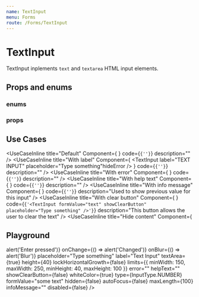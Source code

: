 ```yaml
---
name: TextInput
menu: Forms
route: /Forms/TextInput
---
```



# TextInput

TextInput inplements ```text``` and ```textarea``` HTML input elements.

## Props and enums

### enums
<PropEnum of={[InputType]}/>

### props
<Props of={TextInput} />

## Use Cases
<UseCaseInline
  title="Default"
  Component={
    <TextInput placeholder="Type something" hideError />
  }
  code={<code>{'<TextInput placeholder="Type something" hideError />'}</code>}
  description=""
/>
<UseCaseInline
  title="With label"
  Component={
    <TextInput label="TEXT INPUT" placeholder="Type something"hideError  />
  }
  code={<code>{'<TextInput label="TEXT INPUT" placeholder="Type something" hideError />'}</code>}
  description=""
/>
<UseCaseInline
  title="With error"
  Component={
    <TextInput error="Something happened" placeholder="Type something" />
  }
  code={<code>{'<TextInput error="Something happened" placeholder="Type something" />'}</code>}
  description=""
/>
<UseCaseInline
  title="With help text"
  Component={
    <TextInput helpText="57+2" placeholder="Type something" />
  }
  code={<code>{'<TextInput helpText="57+2" placeholder="Type something" />'}</code>}
  description=""
/>
<UseCaseInline
  title="With info message"
  Component={
    <TextInput infoMessage="oldValue" placeholder="Type something" />
  }
  code={<code>{'<TextInput infoMessage="oldValue" placeholder="Type something" />'}</code>}
  description="Used to show previous value for this input"
/>
<UseCaseInline
  title="With clear button"
  Component={
    <TextInput formValue="text" showClearButton placeholder="Type something" />
  }
  code={<code>{'<TextInput formValue="text" showClearButton" placeholder="Type something" />'}</code>}
  description="This button allows the user to clear the text"
/>
<UseCaseInline
  title="Hide content"
  Component={
    <TextInput formValue="text" showClearButton hidden placeholder="Type something" />
  }
  code={<code>{'<TextInput formValue="text" showClearButton hidden placeholder="Type something" />'}</code>}
  description="With this the user can decide whether to show or hide the content"
/>
<UseCaseInline
  title="Disabled"
  Component={
    <TextInput disabled placeholder="Type something" />
  }
  code={<code>{'<TextInput disabled placeholder="Type something" />'}</code>}
  description=""
/>
<UseCaseInline
  title="Numbers"
  Component={
    <TextInput type={InputType.NUMBER} placeholder="Type numbers" />
  }
  code={<code>{'<TextInput type={InputType.NUMBER} placeholder="Type something" />'}</code>}
  description=""
/>
<UseCaseInline
  title="Textarea"
  Component={
    <TextInput placeholder="Type something" limits={{minWidth: 150, maxWidth: 200, minHeight: 80, maxHeight: 100}} textArea />
  }
  code={<code>{'<TextInput placeholder="Type something" limits={{minWidth: 150, maxWidth: 200, minHeight: 80, maxHeight: 100}} textArea />'}</code>}
  description=""
/>
<UseCaseInline
  title="Textarea width fixed"
  Component={
    <TextInput placeholder="Type something" limits={{minWidth: 150, minHeight: 80, maxHeight: 100}} lockHorizontalGrowth textArea />
  }
  code={<code>{'<TextInput placeholder="Type something" limits={{minWidth: 150, minHeight: 80, maxHeight: 100}} lockHorizontalGrowth textArea />'}</code>}
  description="This text area can only grow in height"
/>

## Playground

<Playground>
  <TextInput
    onEnterKeyPress={() => alert('Enter pressed')}
    onChange={() => alert('Changed')}
    onBlur={() => alert('Blur')}
    placeholder="Type something"
    label="Text Input"
    textArea={true}
    height={40}
    lockHorizontalGrowth={false}
    limits={{
      minWidth: 150,
      maxWidth: 250,
      minHeight: 40,
      maxHeight: 100
    }}
    error=""
    helpText=""
    showClearButton={false}
    whiteColor={true}
    type={InputType.NUMBER}
    formValue="some text"
    hidden={false}
    autoFocus={false}
    maxLength={100}
    infoMessage=""
    disabled={false}
  />
</Playground>
